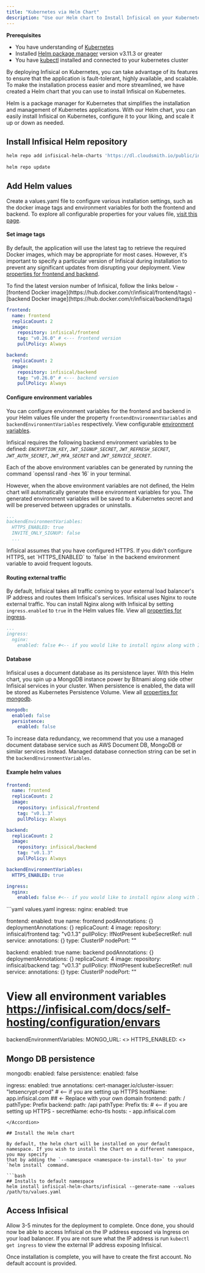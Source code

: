 ```yaml
---
title: "Kubernetes via Helm Chart"
description: "Use our Helm chart to Install Infisical on your Kubernetes cluster"
--- 
```

**Prerequisites**
- You have understanding of [Kubernetes](https://kubernetes.io/)
- Installed [Helm package manager](https://helm.sh/) version v3.11.3 or greater
- You have [kubectl](https://kubernetes.io/docs/reference/kubectl/kubectl/) installed and connected to your kubernetes cluster

By deploying Infisical on Kubernetes, you can take advantage of its features to ensure that the application is fault-tolerant, highly available, and scalable.
To make the installation process easier and more streamlined, we have created a Helm chart that you can use to install Infisical on Kubernetes. 

Helm is a package manager for Kubernetes that simplifies the installation and management of Kubernetes applications. 
With our Helm chart, you can easily install Infisical on Kubernetes, configure it to your liking, and scale it up or down as needed. 

## Install Infisical Helm repository 

```bash
helm repo add infisical-helm-charts 'https://dl.cloudsmith.io/public/infisical/helm-charts/helm/charts/' 
  
helm repo update
```

## Add Helm values 

Create a values.yaml file to configure various installation settings, such as the docker image tags and environment variables for both the frontend and backend. To explore all configurable properties for your values file, [visit this page](https://github.com/Infisical/infisical/tree/main/helm-charts/infisical).

#### Set image tags

By default, the application will use the latest tag to retrieve the required Docker images, which may be appropriate for most cases. 
However, it's important to specify a particular version of Infisical during installation to prevent any significant updates from disrupting your deployment.
View [properties for frontend and backend](https://github.com/Infisical/infisical/tree/main/helm-charts/infisical#parameters).

<Tip>
  To find the latest version number of Infisical, follow the links below 
  - [frontend Docker image](https://hub.docker.com/r/infisical/frontend/tags) 
  - [backend Docker image](https://hub.docker.com/r/infisical/backend/tags)
</Tip>

```yaml simple-values-example.yaml 
frontend:
  name: frontend
  replicaCount: 2
  image:
    repository: infisical/frontend
    tag: "v0.26.0" # <--- frontend version 
    pullPolicy: Always

backend:
  replicaCount: 2
  image:
    repository: infisical/backend
    tag: "v0.26.0" # <--- backend version 
    pullPolicy: Always
```

#### Configure environment variables

You can configure environment variables for the frontend and backend in your Helm values file under the property `frontendEnvironmentVariables` and `backendEnvironmentVariables` respectively. View configurable [environment variables](../configuration/envars).

Infisical requires the following backend environment variables to be defined: _`ENCRYPTION_KEY`_, _`JWT_SIGNUP_SECRET`_, _`JWT_REFRESH_SECRET`_, _`JWT_AUTH_SECRET`_, _`JWT_MFA_SECRET`_ and _`JWT_SERVICE_SECRET`_. 

<Info>
Each of the above environment variables can be generated by running the command `openssl rand -hex 16` in your terminal. 
</Info>

However, when the above environment variables are not defined, the Helm chart 
will automatically generate these environment variables for you. The generated environment variables will be saved to a Kubernetes secret and will be preserved between upgrades or uninstalls. 

```yaml simple-values-example.yaml 
...
backendEnvironmentVariables:
  HTTPS_ENABLED: true
  INVITE_ONLY_SIGNUP: false
  ...
```

<Info>
  Infisical assumes that you have configured HTTPS. If you didn't configure HTTPS, set `HTTPS_ENABLED` to `false` in the backend environment variable to avoid frequent logouts.
</Info>

#### Routing external traffic
By default, Infisical takes all traffic coming to your external load balancer's IP address and routes them Infisical's services. 
Infisical uses Nginx to route external traffic. You can install Nginx along with Infisical by setting `ingress.enabled` to `true` in the Helm values file. View all [properties for ingress](https://github.com/Infisical/infisical/tree/main/helm-charts/infisical).

```yaml simple-values-example.yaml 
...
ingress:
  nginx:
    enabled: false #<-- if you would like to install nginx along with Infisical
```

#### Database 
Infisical uses a document database as its persistence layer. With this Helm chart, you spin up a MongoDB instance power by Bitnami along side other Infisical services in your cluster. 
When persistence is enabled, the data will be stored as Kubernetes Persistence Volume. View all [properties for mongodb](https://github.com/Infisical/infisical/tree/main/helm-charts/infisical).

```yaml simple-values-example.yaml 
mongodb:
  enabled: false
  persistence:
    enabled: false
```

To increase data redundancy, we recommend that you use a managed document database service such as AWS Document DB, MongoDB or similar services instead. 
Managed database connection string can be set in the `backendEnvironmentVariables`.

#### Example helm values
```yaml simple-values-example.yaml 
frontend:
  name: frontend
  replicaCount: 2
  image:
    repository: infisical/frontend
    tag: "v0.1.3"
    pullPolicy: Always

backend:
  replicaCount: 2
  image:
    repository: infisical/backend
    tag: "v0.1.3"
    pullPolicy: Always

backendEnvironmentVariables:
  HTTPS_ENABLED: true

ingress:
  nginx:
    enabled: false #<-- if you would like to install nginx along with Infisical

```

<Accordion title="Full helm values example">
  ```yaml values.yaml 
  ingress:
    nginx:
      enabled: true

  frontend:
    enabled: true
    name: frontend
    podAnnotations: {}
    deploymentAnnotations: {}
    replicaCount: 4
    image:
      repository: infisical/frontend
      tag: "v0.1.3"
      pullPolicy: IfNotPresent
    kubeSecretRef: null
    service:
      annotations: {}
      type: ClusterIP
      nodePort: ""

  backend:
    enabled: true
    name: backend
    podAnnotations: {}
    deploymentAnnotations: {}
    replicaCount: 4
    image:
      repository: infisical/backend
      tag: "v0.1.3"
      pullPolicy: IfNotPresent
    kubeSecretRef: null
    service:
      annotations: {}
      type: ClusterIP
      nodePort: ""
  
  # View all environment variables https://infisical.com/docs/self-hosting/configuration/envars
  backendEnvironmentVariables:
    MONGO_URL: <>
    HTTPS_ENABLED: <>
    

  ## Mongo DB persistence 
  mongodb:
    enabled: false
    persistence:
      enabled: false

  ingress:
    enabled: true
    annotations:
      cert-manager.io/cluster-issuer: "letsencrypt-prod" # <-- if you are setting up HTTPS
    hostName: app.infisical.com ## <- Replace with your own domain
    frontend:
      path: /
      pathType: Prefix
    backend:
      path: /api
      pathType: Prefix
    tls: # <-- if you are setting up HTTPS
      - secretName: echo-tls
        hosts:
          - app.infisical.com

  ```
</Accordion>

## Install the Helm chart 

By default, the helm chart will be installed on your default namespace. If you wish to install the Chart on a different namespace, you may specify
that by adding the `--namespace <namespace-to-install-to>` to your `helm install` command.

```bash
## Installs to default namespace
helm install infisical-helm-charts/infisical --generate-name --values /path/to/values.yaml
```

## Access Infisical
Allow 3-5 minutes for the deployment to complete. Once done, you should now be able to access Infisical on the IP address exposed via Ingress on your load balancer. If you are not sure what the IP address is run `kubectl get ingress` to view the external IP address exposing Infisical.
  
<Info>
Once installation is complete, you will have to create the first account. No default account is provided.
</Info>